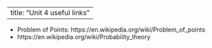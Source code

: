 ---
title: "Unit 4 useful links"
----



* Problem of Points: https://en.wikipedia.org/wiki/Problem_of_points
* https://en.wikipedia.org/wiki/Probability_theory

